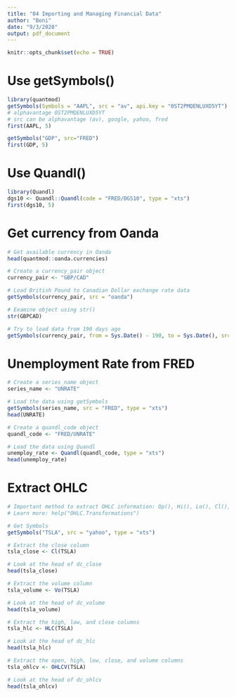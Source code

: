 ```yaml
---
title: "04 Importing and Managing Financial Data"
author: "Boni"
date: "9/3/2020"
output: pdf_document
---
```


```r
knitr::opts_chunk$set(echo = TRUE)
```

# Use getSymbols()
```r
library(quantmod)
getSymbols(Symbols = "AAPL", src = "av", api.key = "0ST2PMQENLUXD5YT") 
# alphavantage 0ST2PMQENLUXD5YT
# src can be alphavantage (av), google, yahoo, fred
first(AAPL, 5)

getSymbols("GDP", src="FRED")
first(GDP, 5)

```

# Use Quandl()
```r
library(Quandl)
dgs10 <- Quandl::Quandl(code = "FRED/DGS10", type = "xts")
first(dgs10, 5)
```

# Get currency from Oanda
```r
# Get available currency in Oanda
head(quantmod::oanda.currencies)

# Create a currency_pair object
currency_pair <- "GBP/CAD"

# Load British Pound to Canadian Dollar exchange rate data
getSymbols(currency_pair, src = "oanda")

# Examine object using str()
str(GBPCAD)

# Try to load data from 190 days ago
getSymbols(currency_pair, from = Sys.Date() - 190, to = Sys.Date(), src = "oanda")
```

# Unemployment Rate from FRED
```r
# Create a series_name object
series_name <- "UNRATE"

# Load the data using getSymbols
getSymbols(series_name, src = "FRED", type = "xts")
head(UNRATE)

# Create a quandl_code object
quandl_code <- "FRED/UNRATE"

# Load the data using Quandl
unemploy_rate <- Quandl(quandl_code, type = "xts")
head(unemploy_rate)
```

# Extract OHLC
```r
# Important method to extract OHLC information: Op(), Hi(), Lo(), Cl(), Vo(), Ad(), and OHLC()
# Learn more: help("OHLC.Transformations")

# Get Symbols
getSymbols("TSLA", src = "yahoo", type = "xts")

# Extract the close column
tsla_close <- Cl(TSLA)

# Look at the head of dc_close
head(tsla_close)

# Extract the volume column
tsla_volume <- Vo(TSLA)

# Look at the head of dc_volume
head(tsla_volume)

# Extract the high, low, and close columns
tsla_hlc <- HLC(TSLA)

# Look at the head of dc_hlc
head(tsla_hlc)

# Extract the open, high, low, close, and volume columns
tsla_ohlcv <- OHLCV(TSLA)

# Look at the head of dc_ohlcv
head(tsla_ohlcv)

```

